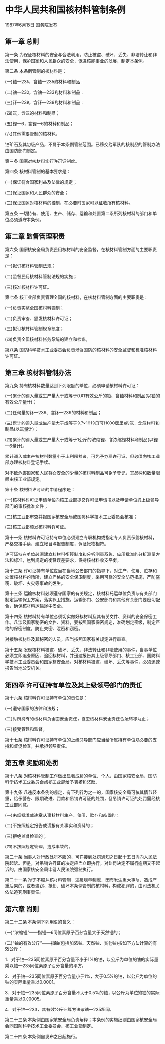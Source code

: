 # 中华人民共和国核材料管制条例

1987年6月15日 国务院发布　

  

## 第一章 总则

第一条 为保证核材料的安全与合法利用，防止被盗、破坏、丢失、非法转让和非法使用，保护国家和人民群众的安全，促进核能事业的发展，制定本条例。

第二条 本条例管制的核材料是：

(一)铀—235，含铀—235的材料和制品；

(二)铀—233，含铀—233的材料和制品；

(三)钚—239，含钚—239的材料和制品；

(四)氚，含氚的材料和制品；

(五)锂—6，含锂—6的材料和制品；

(六)其他需要管制的核材料。

铀矿石及其初级产品，不属于本条例管制范围。已移交给军队的核制品的管制办法由国防部门制定。

第三条 国家对核材料实行许可证制度。

第四条 核材料管制的基本要求是：

(一)保证符合国家利益及法律的规定；

(二)保证国家和人民群众的安全；

(三)保证国家对核材料的控制，在必要时国家可以征收所有核材料。

第五条 一切持有、使用、生产、储存、运输和处置第二条所列核材料的部门和单位必须遵守本条例。

## 第二章 监督管理职责

第六条 国家核安全局负责民用核材料的安全监督，在核材料管制方面的主要职责是：

(一)拟订核材料管制法规；

(二)监督民用核材料管制法规的实施；

(三)核准核材料许可证。

第七条 核工业部负责管理全国的核材料，在核材料管制方面的主要职责是：

(一)负责实施全国核材料管制；

(二)负责审查、颁发核材料许可证；

(三)拟订核材料管制规章制度；

(四)负责全国核材料帐务系统的建立和检查。

第八条 国防科学技术工业委员会负责涉及国防的核材料的安全监督和核准核材料许可证。

## 第三章 核材料管制办法

第九条 持有核材料数量达到下列限额的单位，必须申请核材料许可证：

(一)累计的调入量或生产量大于或等于0.01有效公斤的铀、含铀材料和制品(以铀的有效公斤量计)；

(二)任何量的钚—239、含钚—239的材料和制品；

(三)累计的调入量或生产量大于或等于3.7×1013贝可(1000居里)的氚、含氚材料和制品(以氚量计)；

(四)累计的调入量或生产量大于或等于1公斤的浓缩锂、含浓缩锂材料和制品(以锂—6量计)。

累计调入或生产核材料数量小于上列限额者，可免予办理许可证，但必须向核工业部办理核材料登记手续。

对不致危害国家和人民群众安全的少量的核材料制品可免予登记，其品种和数量限额由核工业部规定。

第十条 核材料许可证的申请程序是：

(一)核材料许可证申请单位向核工业部提交许可证申请书以及申请单位的上级领导部门的审核批准文件；

(二)核工业部审查并报国家核安全局或国防科学技术工业委员会核准；

(三)核工业部颁发核材料许可证。

第十一条 核材料许可证持有单位必须建立专职机构或指定专人负责保管核材料，严格交接手续，建立帐目与报告制度，保证帐物相符。

许可证持有单位必须建立核材料衡算制度和分析测量系统，应用批准的分析测量方法和标准，达到规定的衡算误差要求，保持核材料收支平衡。

第十二条 许可证持有单位应当在当地公安部门的指导下，对生产、使用、贮存和处置核材料的场所，建立严格的安全保卫制度，采用可靠的安全防范措施，严防盗窃、破坏、火灾等事故的发生。

第十三条 运输核材料必须遵守国家的有关规定，核材料托运单位负责与有关部门制定运输保卫方案，落实保卫措施。运输部门、公安部门和其他有关部门要密切配合，确保核材料运输途中安全。

第十四条 核材料持有单位必须切实做好核材料及其有关文件、资料的安全保密工作。凡涉及国家秘密的文件、资料，要按照国家保密规定，准确划定密级，制定严格的保密制度，防止失密、泄密和窃密。

对接触核材料及其秘密的人员，应当按照国家有关规定进行审查。

第十五条 发现核材料被盗、破坏、丢失、非法转让和非法使用的事件，当事单位必须立即追查原因、追回核材料，并迅速报告其上级领导部门、核工业部、国防科学技术工业委员会和国家核安全局。对核材料被盗、破坏、丢失等事件，必须迅速报告当地公安机关。

## 第四章 许可证持有单位及其上级领导部门的责任

第十六条 核材料许可证持有单位的责任是：

(一)遵守国家的法律和法规；

(二)对所持有的核材料负全面安全责任，直至核材料安全责任合法转移为止；

(三)接受管理和监督。

第十七条 核材料许可证持有单位的上级领导部门应当给所属持有单位以必要的支持和督促检查，并承担领导责任。

## 第五章 奖励和处罚

第十八条 对核材料管制工作做出显著成绩的单位、个人，由国家核安全局、国防科学技术工业委员会或核工业部给予表扬和奖励。

第十九条 凡违反本条例的规定，有下列行为之一的，国家核安全局可依其情节轻重，给予警告、限期改进、罚款和吊销许可证的处罚，但吊销许可证的处罚需经核工业部同意。

(一)未经批准或违章从事核材料生产、使用、贮存和处置的；

(二)不按照规定报告或谎报有关事实和资料的；

(三)拒绝监督检查的；

(四)不按照规定管理，造成事故的。

第二十条 当事人对行政处罚不服的，可在接到处罚通知之日起十五日内向人民法院起诉。但是，对吊销许可证的决定应当立即执行。对处罚决定不履行逾期又不起诉的，由国家核安全局申请人民法院强制执行。

第二十一条 对于不服从核材料管制、违反规章制度，因而发生重大事故，造成严重后果的，或者盗窃、抢劫、破坏本条例管制的核材料，构成犯罪的，由司法机关依法追究刑事责任。

## 第六章 附则

第二十二条 本条例下列用语的含义：

(一)“浓缩锂”——指锂—6同位素原子百分含量大于天然锂的；

(二)“铀的有效公斤”——指铀(包括加浓铀、天然铀、贫化铀)按如下方法计算的有效公斤：

1．对于铀—235同位素原子百分含量不小于1%的铀，以公斤为单位的铀的实际量乘以铀—235同位素原子百分含量的平方。

2．对于铀—235同位素原子百分含量小于1%，大于0.5%的铀，以公斤为单位的铀的实际重量乘以0.0001。

3．对于铀—235同位素原子百分含量不大于0.5%的铀，以公斤为单位的铀的实际重量乘以0.00005。

4．对于铀—233，其有效公斤计算方法与铀—235相同。

第二十三条 本条例由国家核安全局负责解释；本条例的实施细则由国家核安全局会同国防科学技术工业委员会、核工业部制定。

第二十四条 本条例自发布之日起施行。